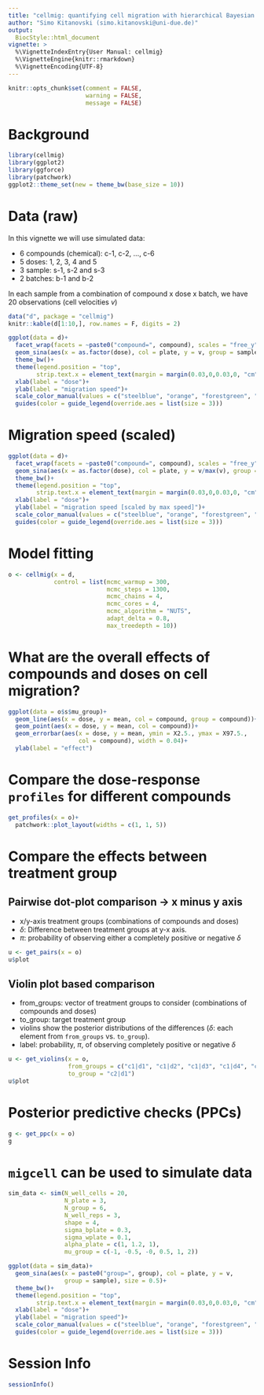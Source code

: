 ```yaml
---
title: "cellmig: quantifying cell migration with hierarchical Bayesian models"
author: "Simo Kitanovski (simo.kitanovski@uni-due.de)"
output:
  BiocStyle::html_document
vignette: >
  %\VignetteIndexEntry{User Manual: cellmig}
  %\VignetteEngine{knitr::rmarkdown}
  %\VignetteEncoding{UTF-8}
---
```



```r
knitr::opts_chunk$set(comment = FALSE, 
                      warning = FALSE, 
                      message = FALSE)
```


# Background

```r
library(cellmig)
library(ggplot2)
library(ggforce)
library(patchwork)
ggplot2::theme_set(new = theme_bw(base_size = 10))
```


# Data (raw)
In this vignette we will use simulated data: 
  
  * 6 compounds (chemical): c-1, c-2, ..., c-6
  * 5 doses: 1, 2, 3, 4 and 5
  * 3 sample: s-1, s-2 and s-3
  * 2 batches: b-1 and b-2

In each sample from a combination of compound x dose x batch, we have 
20 observations (cell velocities $v$)

```r
data("d", package = "cellmig")
knitr::kable(d[1:10,], row.names = F, digits = 2)
```

```r
ggplot(data = d)+
  facet_wrap(facets = ~paste0("compound=", compound), scales = "free_y", ncol = 2)+
  geom_sina(aes(x = as.factor(dose), col = plate, y = v, group = sample), size = 0.5)+
  theme_bw()+
  theme(legend.position = "top",
        strip.text.x = element_text(margin = margin(0.03,0,0.03,0, "cm")))+
  xlab(label = "dose")+
  ylab(label = "migration speed")+
  scale_color_manual(values = c("steelblue", "orange", "forestgreen", "purple"))+
  guides(color = guide_legend(override.aes = list(size = 3)))
```


# Migration speed (scaled)

```r
ggplot(data = d)+
  facet_wrap(facets = ~paste0("compound=", compound), scales = "free_y", ncol = 2)+
  geom_sina(aes(x = as.factor(dose), col = plate, y = v/max(v), group = sample), size = 0.5)+
  theme_bw()+
  theme(legend.position = "top",
        strip.text.x = element_text(margin = margin(0.03,0,0.03,0, "cm")))+
  xlab(label = "dose")+
  ylab(label = "migration speed [scaled by max speed]")+
  scale_color_manual(values = c("steelblue", "orange", "forestgreen", "purple"))+
  guides(color = guide_legend(override.aes = list(size = 3)))
```


# Model fitting

```r
o <- cellmig(x = d,
             control = list(mcmc_warmup = 300,
                            mcmc_steps = 1300,
                            mcmc_chains = 4,
                            mcmc_cores = 4,
                            mcmc_algorithm = "NUTS",
                            adapt_delta = 0.8,
                            max_treedepth = 10))
```


# What are the overall effects of compounds and doses on cell migration?

```r
ggplot(data = o$s$mu_group)+
  geom_line(aes(x = dose, y = mean, col = compound, group = compound))+
  geom_point(aes(x = dose, y = mean, col = compound))+
  geom_errorbar(aes(x = dose, y = mean, ymin = X2.5., ymax = X97.5., 
                    col = compound), width = 0.04)+
  ylab(label = "effect")
```



# Compare the dose-response `profiles` for different compounds

```r
get_profiles(x = o)+
  patchwork::plot_layout(widths = c(1, 1, 5))
```


# Compare the effects between treatment group

## Pairwise dot-plot comparison $\rightarrow$ x minus y axis

  * x/y-axis treatment groups (combinations of compounds and doses)
  * $\delta$: Difference between treatment groups at y-x axis.
  * $\pi$: probability of observing either a completely positive or negative $\delta$

```r
u <- get_pairs(x = o)
u$plot
```



## Violin plot based comparison

  * from_groups: vector of treatment groups to consider (combinations of 
  compounds and doses)
  * to_group: target treatment group
  * violins show the posterior distributions of the differences ($\delta$: 
  each element from `from_groups` vs. `to_group`).
  * label: probability, $\pi$, of observing completely positive or negative 
  $\delta$

```r
u <- get_violins(x = o, 
                 from_groups = c("c1|d1", "c1|d2", "c1|d3", "c1|d4", "c1|d5"), 
                 to_group = "c2|d1")
u$plot
```



# Posterior predictive checks (PPCs)

```r
g <- get_ppc(x = o)
g
```


# `migcell` can be used to simulate data

```r
sim_data <- sim(N_well_cells = 20, 
                N_plate = 3,
                N_group = 6,
                N_well_reps = 3,
                shape = 4,
                sigma_bplate = 0.3,
                sigma_wplate = 0.1,
                alpha_plate = c(1, 1.2, 1),
                mu_group = c(-1, -0.5, -0, 0.5, 1, 2))
```

```r
ggplot(data = sim_data)+
  geom_sina(aes(x = paste0("group=", group), col = plate, y = v, 
                group = sample), size = 0.5)+
  theme_bw()+
  theme(legend.position = "top",
        strip.text.x = element_text(margin = margin(0.03,0,0.03,0, "cm")))+
  xlab(label = "dose")+
  ylab(label = "migration speed")+
  scale_color_manual(values = c("steelblue", "orange", "forestgreen", "purple"))+
  guides(color = guide_legend(override.aes = list(size = 3)))
```



# Session Info

```r
sessionInfo()
```

